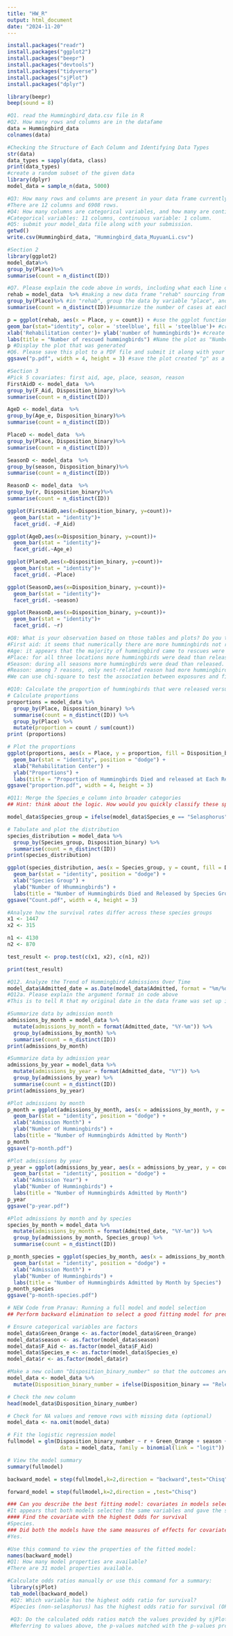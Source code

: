 ```yaml
---
title: "HW_R"
output: html_document
date: "2024-11-20"
---
```


```r
install.packages("readr")
install.packages("ggplot2")
install.packages("beepr")
install.packages("devtools")
install.packages("tidyverse")
install.packages("sjPlot")
install.packages("dplyr")
```

```r
library(beepr)
beep(sound = 8)
```

```r
#Q1. read the Hummingbird_data.csv file in R
#Q2. How many rows and columns are in the datafame
data = Hummingbird_data
colnames(data)
```
```r
#Checking the Structure of Each Column and Identifying Data Types
str(data)
data_types = sapply(data, class)
print(data_types)
#create a random subset of the given data
library(dplyr)
model_data = sample_n(data, 5000)
```
```r
#Q3: How many rows and columns are present in your data frame currently?
#There are 12 columns and 6908 rows.
#Q4: How many columns are categorical variables, and how many are continuous variables in the dataset?
#Categorical variables: 11 columns, continuous variable: 1 column.
#Q5: submit your model_data file along with your submission. 
getwd()
write.csv(Hummingbird_data, "Hummingbird_data_MuyuanLi.csv")
```
```r
#Section 2
library(ggplot2)
model_data%>% 
group_by(Place)%>% 
summarise(count = n_distinct(ID))
```
```r
#Q7. Please explain the code above in words, including what each line of R code is doing, starting from the code that creates the "Rehab" object until the plot.
rehab = model_data  %>% #making a new data frame "rehab" sourcing from model-data, and passing the results to the next line of code
group_by(Place)%>% #in "rehab", group the data by variable "place", and passing the results to the next line of code
summarise(count = n_distinct(ID))#summarize the number of cases at each place as a separate column called "count"
```

```r
p = ggplot(rehab, aes(x = Place, y = count)) + #use the ggplot function and set "place" as x-axis and "count" as y-axis
geom_bar(stat="identity", color = 'steelblue', fill = 'steelblue')+ #create a bar plot and use the numbers in "count" column as the height of the bars, and make the bars steel blue
xlab('Rehabilitation center')+ ylab('number of hummingbirds')+ #create x-axis label "Rehabilitation center" and y-axis label "number of hummingbirds"
labs(title = "Number of rescued hummingbirds") #Name the plot as "Number of rescued hummingbirds"
p #Display the plot that was generated
#Q6. Please save this plot to a PDF file and submit it along with your assignment. Ensure that the size of the plot is 4 inches wide and 3 inches tall.
ggsave("p.pdf", width = 4, height = 3) #save the plot created "p" as a pdf file and name it as "p.pdf" with the specified dimensions.  
```
```r
#Section 3
#Pick 5 covariates: first aid, age, place, season, reason 
FirstAidD <- model_data  %>%
group_by(F_Aid, Disposition_binary)%>%
summarise(count = n_distinct(ID))

AgeD <- model_data  %>%
group_by(Age_e, Disposition_binary)%>%
summarise(count = n_distinct(ID))

PlaceD <- model_data  %>%
group_by(Place, Disposition_binary)%>%
summarise(count = n_distinct(ID))

SeasonD <- model_data  %>%
group_by(season, Disposition_binary)%>%
summarise(count = n_distinct(ID))

ReasonD <- model_data  %>%
group_by(r, Disposition_binary)%>%
summarise(count = n_distinct(ID))
```
```r
ggplot(FirstAidD,aes(x=Disposition_binary, y=count))+
  geom_bar(stat = "identity")+
  facet_grid(. ~F_Aid)
```

```r
ggplot(AgeD,aes(x=Disposition_binary, y=count))+
  geom_bar(stat = "identity")+
  facet_grid(.~Age_e)
```

```r
ggplot(PlaceD,aes(x=Disposition_binary, y=count))+
  geom_bar(stat = "identity")+
  facet_grid(. ~Place)
```

```r
ggplot(SeasonD,aes(x=Disposition_binary, y=count))+
  geom_bar(stat = "identity")+
  facet_grid(. ~season)
```

```r
ggplot(ReasonD,aes(x=Disposition_binary, y=count))+
  geom_bar(stat = "identity")+
  facet_grid(. ~r)
```
```r
#Q8: What is your observation based on those tables and plots? Do you think all those are associated with the final disposition of hummingbirds? Any suggestions for statistically testing them?
#First aid: it seems that numerically there are more hummingbirds not receiving first aid, and the number of hummingbirds died without first aid was more than those died with first aid. 
#Age: it appears that the majority of hummingbird came to rescues were adult like, and more adult-like hummingbirds died than released. Whereas for nestling hummingbirds, the number released was more than died. It appears that age might have an effect on survival.
#Place: for all three locations more hummingbirds were dead than released. The most cases were seen at Lindsey.
#Season: during all seasons more hummingbirds were dead than released. The most cases were seen in spring.
#Reason: among 7 reasons, only nest-related reason had more hummingbirds released than died. All other reasons had more hummingbirds dead than released. It appears that reasons might affect survival, but also "nest-related" can be confounded by age ("adult-like" vs "nestling"). 
#We can use chi-square to test the association between exposures and final dispositions of hummingbirds statistically.  
```

```r
#Q10: Calculate the proportion of hummingbirds that were released versus those that died for each rehabilitation center.
# Calculate proportions
proportions = model_data %>%
  group_by(Place, Disposition_binary) %>%
  summarise(count = n_distinct(ID)) %>%
  group_by(Place) %>%
  mutate(proportion = count / sum(count))
print (proportions)
```

```r
# Plot the proportions
ggplot(proportions, aes(x = Place, y = proportion, fill = Disposition_binary)) +
  geom_bar(stat = "identity", position = "dodge") +
  xlab("Rehabilitation Center") +
  ylab("Proportions") +
  labs(title = "Proportion of Hummingbirds Died and released at Each Rehabilitation Center", fill = "status")
ggsave("proportion.pdf", width = 4, height = 3) 
```
```r
#Q11: Merge the Species_e column into broader categories
## Hint: think about the logic. How would you quickly classify these species into multiple groups using ifelse statement?

model_data$Species_group = ifelse(model_data$Species_e == "Selasphorus", "Selasphorus", "Non-selasphorus")

# Tabulate and plot the distribution
species_distribution = model_data %>%
  group_by(Species_group, Disposition_binary) %>%
  summarise(count = n_distinct(ID))
print(species_distribution)
```

```r
ggplot(species_distribution, aes(x = Species_group, y = count, fill = Disposition_binary)) +
  geom_bar(stat = "identity", position = "dodge") +
  xlab("Species Group") +
  ylab("Number of Hhummingbirds") +
  labs(title = "Number of Hummingbirds Died and Released by Species Group")
ggsave("Count.pdf", width = 4, height = 3) 
```
```r
#Analyze how the survival rates differ across these species groups
x1 <- 1447  
x2 <- 315  

n1 <- 4130  
n2 <- 870  

test_result <- prop.test(c(x1, x2), c(n1, n2))

print(test_result)
```
```r
#Q12. Analyze the Trend of Hummingbird Admissions Over Time
model_data$Admitted_date = as.Date(model_data$Admitted, format = "%m/%d/%Y")
#Q12a. Please explain the argument format in code above
#This is to tell R that my original date in the data frame was set up in the format of "month/date/year". Basically telling R how to interpret "Admitted" column
```

```r
#Summarize data by admission month
admissions_by_month = model_data %>%
  mutate(admissions_by_month = format(Admitted_date, "%Y-%m")) %>%
  group_by(admissions_by_month) %>%
  summarise(count = n_distinct(ID))
print(admissions_by_month)
```
```r
#Summarize data by admission year
admissions_by_year = model_data %>%
  mutate(admissions_by_year = format(Admitted_date, "%Y")) %>%
  group_by(admissions_by_year) %>%
  summarise(count = n_distinct(ID))
print(admissions_by_year)
```

```r
#Plot admissions by month
p_month = ggplot(admissions_by_month, aes(x = admissions_by_month, y = count)) +
  geom_bar(stat = "identity", position = "dodge") +
  xlab("Admission Month") +
  ylab("Number of Hummingbirds") +
  labs(title = "Number of Hummingbirds Admitted by Month")
p_month
ggsave("p-month.pdf") 
```
```r
#Plot admissions by year
p_year = ggplot(admissions_by_year, aes(x = admissions_by_year, y = count)) +
  geom_bar(stat = "identity", position = "dodge") +
  xlab("Admission Year") +
  ylab("Number of Hummingbirds") +
  labs(title = "Number of Hummingbirds Admitted by Month")
p_year
ggsave("p-year.pdf")
```
```r
#Plot admissions by month and by species 
species_by_month = model_data %>%
  mutate(admissions_by_month = format(Admitted_date, "%Y-%m")) %>%
  group_by(admissions_by_month, Species_group) %>%
  summarise(count = n_distinct(ID))

p_month_species = ggplot(species_by_month, aes(x = admissions_by_month, y = count, fill=Species_group)) +
  geom_bar(stat = "identity", position = "dodge") +
  xlab("Admission Month") +
  ylab("Number of Hummingbirds") +
  labs(title = "Number of Hummingbirds Admitted by Month by Species")
p_month_species
ggsave("p-month-species.pdf") 
```
```r
# NEW Code from Pranav: Running a full model and model selection
## Perform backward elimination to select a good fitting model for predicting the logit of the probability of survival starting from the model which contains all five predictors that you selected in the previous question. Use the `step` function to achieve the selection. We will go through model selection in detail in upcoming classes. So, do not worry about it for now, but this is one of the methods to select the best model by dropping individual covariates.

# Ensure categorical variables are factors
model_data$Green_Orange <- as.factor(model_data$Green_Orange)
model_data$season <- as.factor(model_data$season)
model_data$F_Aid <- as.factor(model_data$F_Aid)
model_data$Species_e <- as.factor(model_data$Species_e)
model_data$r <- as.factor(model_data$r)

#Make a new column "Disposition_binary_number" so that the outcomes are coded as 0 (died) and 1 (released)
model_data <- model_data %>%
  mutate(Disposition_binary_number = ifelse(Disposition_binary == "Released", 1, 0))

# Check the new column
head(model_data$Disposition_binary_number)

# Check for NA values and remove rows with missing data (optional)
model_data <- na.omit(model_data)

# Fit the logistic regression model
fullmodel = glm(Disposition_binary_number ~ r + Green_Orange + season + F_Aid + Species_e,
                 data = model_data, family = binomial(link = "logit"))

# View the model summary
summary(fullmodel)
```
```r
backward_model = step(fullmodel,k=2,direction = "backward",test="Chisq")
```
```r
forward_model = step(fullmodel,k=2,direction = ,test="Chisq")

### Can you describe the best fitting model: covariates in models selected by forward and backward selection process?
#It appears that both models selected the same variables and gave the same results.
#### Find the covariate with the highest Odds for survival
#Species.
### Did both the models have the same measures of effects for covariates?
#Yes.
```
```r
#Use this command to view the properties of the fitted model: 
names(backward_model)
#Q1: How many model properties are available?
#There are 31 model properties available.
```
```r
#Calculate odds ratios manually or use this command for a summary:
 library(sjPlot)
 tab_model(backward_model)
 #Q2: Which variable has the highest odds ratio for survival?
 #Species (non-selasphorus) has the highest odds ratio for survival (OR=3.32). 
 
 #Q3: Do the calculated odds ratios match the values provided by sjPlot?
 #Referring to values above, the p-values matched with the p-values provided in sjPlot. 
```




